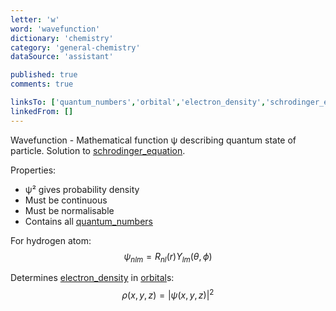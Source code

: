 ```yaml
---
letter: 'w'
word: 'wavefunction'
dictionary: 'chemistry'
category: 'general-chemistry'
dataSource: 'assistant'

published: true
comments: true

linksTo: ['quantum_numbers','orbital','electron_density','schrodinger_equation']
linkedFrom: []
---
```


<a id="wavefunction">Wavefunction</a> - Mathematical function ψ describing quantum state of particle. Solution to [schrodinger_equation](#schrodinger_equation).

Properties:
- ψ² gives probability density
- Must be continuous
- Must be normalisable
- Contains all [quantum_numbers](#quantum_numbers)

For hydrogen atom:
$$
\psi_{nlm} = R_{nl}(r)Y_{lm}(\theta,\phi)
$$

Determines [electron_density](#electron_density) in [orbital](#orbital)s:
$$
\rho(x,y,z) = |\psi(x,y,z)|^2
$$
